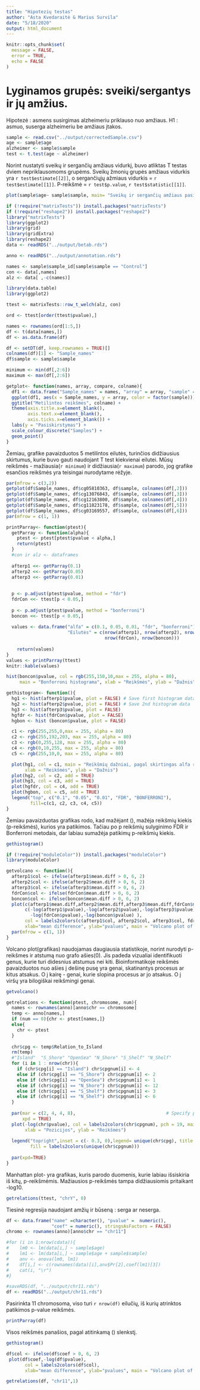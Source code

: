 ```yaml
---
title: "Hipotezių testas"
author: "Asta Kvedaraitė & Marius Survila"
date: "5/18/2020"
output: html_document
---
```


```r
knitr::opts_chunk$set(
  message = FALSE,
  error = TRUE,
  echo = FALSE 
)
```

# Lyginamos grupės: sveiki/sergantys ir jų amžius.
Hipotezė : asmens susirgimas alzheimeriu priklauso nuo amžiaus.
H1 : asmuo, suserga alzheimeriu be amžiaus įtakos.
```r
sample <- read.csv("../output/correctedSample.csv")
age <- sample$age
alzheimer <- sample$sample
test <- t.test(age ~ alzheimer)
```
Norint nustatyti sveikų ir sergančių amžiaus vidurkį, buvo atliktas T testas dviem nepriklausomoms grupėms.
Sveikų žmonių grupės amžiaus vidurkis yra `r test$estimate[[2]]`, o sergančiųjų ažmiaus vidurkis = `r test$estimate[[1]]`.
P-reikšmė = `r test$p.value`, `r test$statistic[[1]]`.

```r
plot(sample$age~ sample$sample, main= "Sveikų ir sergančių amžiaus pasiskirstymas", xlab = NA, ylab ="Age")

```


```r
if (!require("matrixTests")) install.packages("matrixTests")
if (!require("reshape2")) install.packages("reshape2")
library("matrixTests")
library(ggplot2)
library(grid)
library(gridExtra)
library(reshape2)
data <- readRDS("../output/betab.rds")

anno <- readRDS("../output/annotation.rds")

names <- sample$sample_id[sample$sample == "Control"]
con <- data[,names]
alz <- data[ ,-c(names)]

library(data.table)
library(ggplot2)

ttest <- matrixTests::row_t_welch(alz, con)

ord <- ttest[order(ttest$pvalue),]

names <- rownames(ord[1:5,])
df <- t(data[names,])
df <- as.data.frame(df)

df <- setDT(df, keep.rownames = TRUE)[]
colnames(df)[1] <- "Sample_names"
df$sample <- sample$sample

minimum <- min(df[,2:6])
maximum <- max(df[,2:6])
```

```r

getplot<- function(names, array, compare, colname){
  df1 <- data.frame("Sample_names" = names, "array" = array, "sample" = compare)
  ggplot(df1, aes(x = Sample_names, y = array, color = factor(sample))) +
  ggtitle("Metilintos reikšmes", colname) +
  theme(axis.title.x=element_blank(),
        axis.text.x=element_blank(),
        axis.ticks.x=element_blank()) +
  labs(y = "Pasiskirstymas") +
  scale_colour_discrete("Samples") +
  geom_point()
}

```
Žemiau, grafike pavaizduotos 5 metilintos eilutės, turinčios didžiausius skirtumus, kurie buvo gauti naudojant T test kiekvienai eilutei. Mūsų reikšmės - mažiausia(`r minimum`) ir didžiausia(`r maximum`) parodo, jog grafike esančios reikšmės yra teisingai nurodytame rėžyje.

```r
par(mfrow = c(3,2))
getplot(df$Sample_names, df$cg05810363, df$sample, colnames(df[,2]))
getplot(df$Sample_names, df$cg13076843, df$sample, colnames(df[,3]))
getplot(df$Sample_names, df$cg12163800, df$sample, colnames(df[,4]))
getplot(df$Sample_names, df$cg11823178, df$sample, colnames(df[,5]))
getplot(df$Sample_names, df$cg03169557, df$sample, colnames(df[,6]))
par(mfrow = c(1, 1))
```


```r
printParray<- function(ptest){
  getParray <- function(alpha){
    ptest <- ptest[ptest$pvalue < alpha,]
    return(ptest)
  }
  #con ir alz <- dataframes 
  
  afterp1 <<- getParray(0.1)
  afterp2 <<- getParray(0.05)
  afterp3 <<- getParray(0.01)
  
  
  p <- p.adjust(ptest$pvalue, method = "fdr")
  fdrCon <<- ttest[p < 0.05,]
  
  p <- p.adjust(ptest$pvalue, method = "bonferroni")
  boncon <<- ttest[p < 0.05,]
  
  values <- data.frame("alfa" = c(0.1, 0.05, 0.01, "fdr", "bonferroni"), 
                       "Eilutės" = c(nrow(afterp1), nrow(afterp2), nrow(afterp3),
                                     nrow(fdrCon), nrow(boncon)))
  
    return(values)
}
values <- printParray(ttest)
knitr::kable(values)

```


```r
hist(boncon$pvalue, col = rgb(255,150,10,max = 255, alpha = 80),
     main = "Bonferroni histograma", xlab = "Reikšmės", ylab = "Dažnis")
```


```r
gethistogram<- function(){
  hg1 <- hist(afterp1$pvalue, plot = FALSE) # Save first histogram data
  hg2 <- hist(afterp2$pvalue, plot = FALSE) # Save 2nd histogram data
  hg3 <- hist(afterp3$pvalue, plot = FALSE)
  hgfdr <- hist(fdrCon$pvalue, plot = FALSE)
  hgbon <- hist (boncon$pvalue, plot = FALSE)

  c1 <- rgb(255,255,0,max = 255, alpha = 80)
  c2 <- rgb(255,192,203, max = 255, alpha = 80)
  c3 <- rgb(0,255,128, max = 255, alpha = 80)
  c4 <- rgb(0,10,255, max = 255, alpha = 80)
  c5 <- rgb(255,10,0, max = 255, alpha = 80)

  plot(hg1, col = c1, main = "Reikšmių dažniai, pagal skirtingas alfa reikšmes",
       xlab = "Reikšmės", ylab = "Dažnis")
  plot(hg2, col = c2, add = TRUE) 
  plot(hg3, col = c3, add = TRUE)
  plot(hgfdr, col = c4, add = TRUE)
  plot(hgbon, col = c5, add = TRUE)
  legend("top", c("0.1", "0.05", "0.01", "FDR", "BONFERRONI"),
         fill=c(c1, c2, c3, c4, c5))
}


```

Žemiau pavaizduotas grafikas rodo, kad mažėjant \(\alpha\), mažėja reikšmių kiekis (p-reikšmės), kurios yra patikimos.
Tačiau po p reikšmių sulyginimo FDR ir Bonferroni metodais, dar labiau sumažėja patikimų p-reikšmių kiekis.
```r

gethistogram()
```

```r
if (!require("moduleColor")) install.packages("moduleColor")
library(moduleColor)

getvolcano <- function(){
  afterp1$col <- ifelse(afterp1$mean.diff > 0, 6, 2)
  afterp2$col <- ifelse(afterp2$mean.diff > 0, 6, 2)
  afterp3$col <- ifelse(afterp3$mean.diff > 0, 6, 2)
  fdrCon$col <- ifelse(fdrCon$mean.diff > 0, 6, 2)
  boncon$col <- ifelse(boncon$mean.diff > 0, 6, 2)
  plot(c(afterp1$mean.diff,afterp2$mean.diff,afterp3$mean.diff,fdrCon$mean.diff,boncon$mean.diff),
       c(-log(afterp1$pvalue),-log(afterp2$pvalue),-log(afterp3$pvalue),
         -log(fdrCon$pvalue),-log(boncon$pvalue) ), 
       col = labels2colors(c(afterp1$col, afterp2$col, afterp3$col, fdrCon$col, boncon$col)),
       xlab="mean difference", ylab="pvalues", main = "Volcano plot of pvalues")
  par(mfrow = c(1, 1))
}

```

Volcano plot(grafikas) naudojamas daugiausia statistikoje, norint nurodyti p-reikšmes ir atstumą nuo grafo ašies(0).
Jis padeda vizualiai identifikuoti genus, kurie turi didesnius atstumus nei kiti. Bioinformatikoje reikšmės
pavaizduotos nuo ašies į dešinę pusę yra genai, skatinantys procesus ar kitus atsakus. O į kairę -  genai, kurie
slopina procesus ar jo atsakus. O į viršų yra bilogiškai reikšmingi genai.

```r
getvolcano()

```

```r

getrelations <- function(ptest, chromosome, num){
  names <- rownames(anno)[anno$chr == chromosome]
  temp <- anno[names,]
  if (num == 0){chr <- ptest[names,]}
  else{
    chr <- ptest
  }
  
  chr$cpg <- temp$Relation_to_Island
  rm(temp)
  #"Island"  "S_Shore" "OpenSea" "N_Shore" "S_Shelf" "N_Shelf"
  for (i in 1 : nrow(chr)){
    if (chr$cpg[i] == "Island") chr$cpgnum[i] <- 4
    else if (chr$cpg[i] == "S_Shore") chr$cpgnum[i] <- 2
    else if (chr$cpg[i] == "OpenSea") chr$cpgnum[i] <- 1
    else if (chr$cpg[i] == "N_Shore") chr$cpgnum[i] <- 12
    else if (chr$cpg[i] == "S_Shelf") chr$cpgnum[i] <- 3
    else if (chr$cpg[i] == "N_Shelf") chr$cpgnum[i] <- 6
  }
  
  par(mar = c(2, 4, 4, 8),                                  # Specify par parameters
      xpd = TRUE)
  plot(-log(chr$pvalue), col = labels2colors(chr$cpgnum), pch = 19, main = chromosome, 
       xlab = "Pozicijos", ylab = "Reikšmės")
  
  legend("topright",inset = c(- 0.3, 0),legend= unique(chr$cpg), title = "Pagal CpG salas",
         fill = labels2colors(unique(chr$cpgnum)))
  
  par(xpd=TRUE)
}

```

Manhattan plot- yra grafikas, kuris parodo duomenis, kurie labiau išsiskiria iš kitų, p-reikšmėmis. Mažiausios p-reikšmės
tampa didžiausiomis pritaikant -log10.  

```r
getrelations(ttest, "chrY", 0)
```

Tiesinė regresija naudojant amžių ir būseną : serga ar neserga.
```r
df <- data.frame("name" =character(), "pvalue" =  numeric(),
                 "coef" = numeric(), stringsAsFactors = FALSE)
chromo <- rownames(anno)[anno$chr == "chr11"]

#for (i in 1:nrow(cdata)){
#    lm0 <- lm(data[i,] ~ sample$age)
#    lm1 <- lm(data[i,] ~ sample$age + sample$sample) 
#    anv <- anova(lm0, lm1)
#    df[i,] <- c(rownames(data)[i],anv$Pr[2],coef(lm1)[3])
#    cat(i, "\r")
#}

#saveRDS(df, "../output/chr11.rds")
df <- readRDS("../output/chr11.rds")
```

Pasirinkta 11 chromosoma, viso turi `r nrow(df)` eilučių, iš kurių atrinktos patikimos p-value reikšmės.
```r
printParray(df)

```

Visos reikšmės panašios, pagal atitinkamą \(\alpha\) slenkstį.
```r
gethistogram()

```
```r

df$col <- ifelse(df$coef > 0, 6, 2)
 plot(df$coef,-log(df$pvalue), 
       col = labels2colors(df$col),
       xlab="mean difference", ylab="pvalues", main = "Volcano plot of pvalues")
```

```r
getrelations(df, "chr11",1)

```

